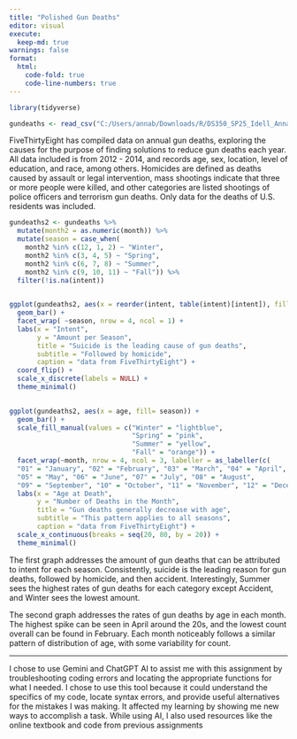 ```yaml
---
title: "Polished Gun Deaths"
editor: visual
execute: 
  keep-md: true
warnings: false
format: 
  html: 
    code-fold: true
    code-line-numbers: true
---
```


```r
library(tidyverse)

gundeaths <- read_csv("C:/Users/annab/Downloads/R/DS350_SP25_Idell_Anna/week_03/full_data.csv")

```

FiveThirtyEight has compiled data on annual gun deaths, exploring the causes for the purpose of finding solutions to reduce gun deaths each year. All data included is from 2012 - 2014, and records age, sex, location, level of education, and race, among others. Homicides are defined as deaths caused by assault or legal intervention, mass shootings indicate that three or more people were killed, and other categories are listed shootings of police officers and terrorism gun deaths. Only data for the deaths of U.S. residents was included.

```r
gundeaths2 <- gundeaths %>%
  mutate(month2 = as.numeric(month)) %>% 
  mutate(season = case_when(
    month2 %in% c(12, 1, 2) ~ "Winter",
    month2 %in% c(3, 4, 5) ~ "Spring",
    month2 %in% c(6, 7, 8) ~ "Summer",
    month2 %in% c(9, 10, 11) ~ "Fall")) %>% 
  filter(!is.na(intent))
  
```


```r
ggplot(gundeaths2, aes(x = reorder(intent, table(intent)[intent]), fill = intent)) +
  geom_bar() +
  facet_wrap( ~season, nrow = 4, ncol = 1) +
  labs(x = "Intent", 
       y = "Amount per Season",
       title = "Suicide is the leading cause of gun deaths",
       subtitle = "Followed by homicide",
       caption = "data from FiveThirtyEight") +
  coord_flip() +
  scale_x_discrete(labels = NULL) +
  theme_minimal()
  
```

  
```r
ggplot(gundeaths2, aes(x = age, fill= season)) +
  geom_bar() +
  scale_fill_manual(values = c("Winter" = "lightblue", 
                               "Spring" = "pink", 
                               "Summer" = "yellow", 
                               "Fall" = "orange")) +
  facet_wrap(~month, nrow = 4, ncol = 3, labeller = as_labeller(c(
  "01" = "January", "02" = "February", "03" = "March", "04" = "April", 
  "05" = "May", "06" = "June", "07" = "July", "08" = "August", 
  "09" = "September", "10" = "October", "11" = "November", "12" = "December"))) +
  labs(x = "Age at Death", 
       y = "Number of Deaths in the Month",
       title = "Gun deaths generally decrease with age",
       subtitle = "This pattern applies to all seasons",
       caption = "data from FiveThirtyEight") +
  scale_x_continuous(breaks = seq(20, 80, by = 20)) +
  theme_minimal()
```

The first graph addresses the amount of gun deaths that can be attributed to intent for each season. Consistently, suicide is the leading reason for gun deaths, followed by homicide, and then accident. Interestingly, Summer sees the highest rates of gun deaths for each category except Accident, and Winter sees the lowest amount. 

The second graph addresses the rates of gun deaths by age in each month. The highest spike can be seen in April around the 20s, and the lowest count overall can be found in February. Each month noticeably follows a similar pattern of distribution of age, with some variability for count.

_________________________________________________
I chose to use Gemini and ChatGPT AI to assist me with this assignment by troubleshooting coding errors and locating the appropriate functions for what I needed. I chose to use this tool because it could understand the specifics of my code, locate syntax errors, and provide useful alternatives for the mistakes I was making. It affected my learning by showing me new ways to accomplish a task. While using AI, I also used resources like the online textbook and code from previous assignments
